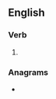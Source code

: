 ==English==

===Verb===
{{head|en|verb form}}

# {{en-past of|wrest}}

===Anagrams===
* {{anagrams|en|a=deerstw|dewrets|drewest|strewed}}